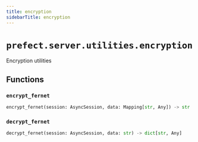 ```yaml
---
title: encryption
sidebarTitle: encryption
---
```


# `prefect.server.utilities.encryption`



Encryption utilities


## Functions

### `encrypt_fernet` <sup><a href="https://github.com/prefecthq/prefect/blob/main/src/prefect/server/utilities/encryption.py#L40" target="_blank"><Icon icon="github" style="width: 14px; height: 14px;" /></a></sup>

```python
encrypt_fernet(session: AsyncSession, data: Mapping[str, Any]) -> str
```

### `decrypt_fernet` <sup><a href="https://github.com/prefecthq/prefect/blob/main/src/prefect/server/utilities/encryption.py#L46" target="_blank"><Icon icon="github" style="width: 14px; height: 14px;" /></a></sup>

```python
decrypt_fernet(session: AsyncSession, data: str) -> dict[str, Any]
```
